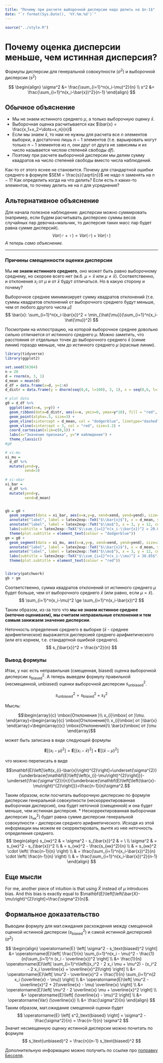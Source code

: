 ```yaml
---
title: "Почему при расчете выборочной дисперсии надо делить на $n-1$"
date: "`r format(Sys.Date(), '%Y.%m.%d')`"
---
```


```r
source("../style.R")
```

# Почему оценка дисперсии меньше, чем истинная дисперсия?

Формулы дисперсии для генеральной совокупности ($\sigma^2$) и выборочной дисперсии ($s^2$)

$$
\begin{align}
\sigma^2 &= \frac{\sum_{i=1}^n(x_i-\mu)^2}{n} \\
s^2 &= \frac{\sum_{i=1}^n(x_i-\bar{x})^2}{n-1}
\end{align}
$$

## Обычное объяснение

* Мы не знаем истинного среднего  $\mu$, а только выборочную оценку $\bar{x}$. 
* Выборочная оценка расчитывается как $\bar{x} = \frac{x_1+x_2+\dots+x_n}{n}$
* Если мы знаем $\bar{x}$, то нам не нужны для расчета все $n$ элементов выборки, а достаточно лишь $n-1$ элементов 
  (т.е. варьировать могут только $n-1$ элементов из $n$, они друг от друга не зависимы и их число называется числом степеней свободы $df$). 
* Поэтому при расчете выборочной дисперсии мы делим сумму квадратов на число степеней свободы вместо числа наблюдений. 

Как-то от этого яснее не становится. Почему для стандартной ошибки среднего в формуле $SEM = \frac{s}{\sqrt{n}}$ не надо $n$ заменять на $n-1$? Как определить когда на что делить? Если есть $n$ каких-то элементов, то почему делить не на $n$ для усреднения?

## Альтернативное объяснение

Для начала полезное наблюдение: дисперсии можно суммировать (например, если будем расчитывать дисперсию суммы весов случайных пар девочка+мальчик, то дисперсия таких масс пар будет равна сумме дисперсий).
$$
Var(♂+♀) = Var(♂) + Var(♀)
$$
_А теперь само объяснение._

---

### Причины смещенности оценки дисперсии

Мы **не знаем истинного среднего**, оно может быть равно выборочному среднему, но скороее всего нет (м.б. $\mu = \bar{x}$ или $\mu \ne \bar{x}$). Соответственно, и отклонения $x_i$ от $\mu$ и от $\bar{x}$ будут отличаться. Но в какую сторону и почему?


Выборочное среднее минимизирует сумму квадратов отклонений (т.е. суммы квадратов отклонений от выборочного среднего будут меньше, чем от любого другого числа $\hat{\mu}$)
$$
\bar{x}: \sum_{i=1}^n(x_i-\bar{x})^2 = \min_{\hat{\mu}}(\sum_{i=1}^n(x_i-\hat{\mu})^2)
$$

Посмотрим на иллюстрацию, на которой выборочное среднее довольно сильно отличается от истинного среднего $\mu$. Можно заметить, что расстояния от отдельных точек до выборочного среднего $\bar{x}$ (синие линии) гораздо меньше, чем до истинного среднего $\mu$ (красные линии).

```r
library(tidyverse)
library(ggplot2)

set.seed(56364)
n = 20
d = rnorm(n, 3, 1)
d_mean = mean(d)
d_df = data.frame(x=d, y=1:n)
d_distr = data.frame(y = dnorm(seq(0,6, l=100), 3, 1), x = seq(0,6, l=100))

# plot data
g0 = d_df %>% 
  ggplot(aes(x=x, y=y)) +
  geom_ribbon(data=d_distr, aes(x=x, ymin=0, ymax=y*10), fill = "red", alpha=.05) +
  geom_point(alpha=.5, size=3) +
  geom_vline(xintercept = d_mean, col = "dodgerblue", linetype="dashed", size=1) +
  geom_vline(xintercept = 3, col = "red", size=1.2) +
  coord_cartesian(xlim=c(0,5)) +
  labs(x="Значение признака", y="# наблюдения") + 
  theme_classic() 
#g0 

# xi-mu
xi_mu = 
  d_df %>%
  mutate(yend=y,
         xend=3)
  
# xi-xbar
xi_bar = 
  d_df %>%
  mutate(yend=y,
         xend=d_mean)


gb = g0 +
  geom_segment(data = xi_bar, aes(x=x,y=y, xend=xend, yend=yend), size=2, alpha=.2, col="dodgerblue") +
  annotate("label", label = latex2exp::TeX("$\\bar{x}$"), x = d_mean, y = 12, color = "dodgerblue") +
  annotate("label", label = latex2exp::TeX("$\\mu$"), x = 3, y = 12, color = "red") +
  labs(subtitle = latex2exp::TeX("$\\sum_{i=1}^n(x_i-\\bar{x})^2 = 20.09$")) +
  theme(plot.subtitle = element_text(colour = "dodgerblue"))
gm = g0 +
  geom_segment(data = xi_mu, aes(x=x,y=y, xend=xend, yend=yend), size=2, alpha=.2, col="red") +
  annotate("label", label = latex2exp::TeX("$\\bar{x}$"), x = d_mean, y = 12, color = "dodgerblue") +
  annotate("label", label = latex2exp::TeX("$\\mu$"), x = 3, y = 12, color = "red") +
  labs(subtitle = latex2exp::TeX("$\\sum_{i=1}^n(x_i-\\mu)^2 = 38.85$")) +
  theme(plot.subtitle = element_text(colour = "red"))


library(patchwork)
gb + gm
```

Соответственно, сумма квадратов отклонений от истинного среднего $\mu$ будет больше, чем от выборочного среднего $\bar{x}$ (или равно, если $\mu = \bar{x}$).
$$
\sum_{i=1}^n(x_i-\mu)^2 \ge \sum_{i=1}^n(x_i-\bar{x})^2
$$

Таким образом, из-за того что **мы не знаем истинное среднее (неточно оцениваем), мы считаем неправильные отклонения и тем самым занижаем значение дисперсии**.

Неточность определения среднего в выборке ($\bar{x}$ - среднее арифметическое) выражается дисперсией среднего арифметического (или его корнем, т.е. стандартной ошибкой среднего).
$$
s_{\bar{x}}^2 = \frac{s^2}{n}
$$

### Вывод формулы

Итак, у нас есть неправильная (смещенная, biased) оценка выборочной дисперсии $s_\text{biased}^2$. А теперь выведем формулу правильной (несмещенной, unbiased) оценки выборочной дисперсии $s_\text{unbiased}^2$.

$$
s_\text{unbiased}^2 = s_\text{biased}^2 + s_{\bar{x}}^2
$$

Мысль: 

$$\begin{array}{c}
\mbox{Отклонения }\\
x_{i}\mbox{ от }\mu.
\end{array}=\begin{array}{c}
\mbox{Отклонения}\\
x_{i}\mbox{ от }\bar{x}
\end{array}+\begin{array}{c}
\mbox{Отклонения}\\
\bar{x}\mbox{ от }\mu
\end{array}$$

может быть записана в виде следующей формулы

$$\mathbf{E}\left[\left(x_{i}-\mu\right)^{2}\right]=\mathbf{E}\left[\left(x_{i}-\bar{x}\right)^{2}\right]+\mathbf{E}\left[\left(\bar{x}-\mu\right)^{2}\right]$$

что можно переписать в виде

$$\mathbf{E}\left[\left(x_{i}-\bar{x}\right)^{2}\right]=\underset{\sigma^{2}}{\underbrace{\mathbf{E}\left[\left(x_{i}-\mu\right)^{2}\right]}}-\underset{\frac{\sigma^{2}}{n}}{\underbrace{\mathbf{E}\left[\left(\bar{x}-\mu\right)^{2}\right]}}=\frac{n-1}{n}\sigma^2.$$

Таким образом, если посчитать выборочную дисперсию по формуле дисперсии генеральной совокупности (нескорректированная выборочная дисперсия), она будет неточной (смещенной) и она будет меньше, чем истинная дисперсия.
* Нескорректированная выборочная дисперсия ($s_{нк}^2$) будет равна сумме дисперсии генеральной совокупности - дисперсии среднего арифметического. Исходя из этой информации мы можем ее скорректировать, вычтя из нее неточность определения среднего.
$$
\begin{align}
s_{нк}^2 & = \sigma^2 - s_{\bar{x}}^2
& = \
\\
\sigma^2 & = s_{нк}^2 - s_{\bar{x}}^2 \\
& = s_{нк}^2 - \frac{s_{нк}^2}{n} \\
& = s_{нк}^2 \cdot \left( \frac{n-1}{n} \right) \\
& = \frac{\sum_{i=1}^n(x_i-\bar{x})^2}{n} \cdot \left( \frac{n-1}{n} \right) \\
& = \frac{\sum_{i=1}^n(x_i-\bar{x})^2}{n-1}
\end{align}
$$

##  Еще мысли


For me, another piece of intuition is that using $\bar{X}$ instead of $\mu$ introduces bias. And this bias is exactly equal to $\mathbf{E}\left[\left(\bar{X}-\mu\right)^{2}\right]=\frac{\sigma^2}{n}$.

## Формальное доказательство

Выводим формулу для мат.ожидания расхождения между смещенной оценкой истинной дисперсии ($s_\text{biased}^2$) и самой истинной дисперсией ($\sigma^2$)

$$
\begin{align} 
\operatorname{E} \left[ \sigma^2 - s_\text{biased}^2 \right] &= \operatorname{E}\left[ \frac{1}{n} \sum_{i=1}^n(x_i - \mu)^2 - \frac{1}{n}\sum_{i=1}^n (x_i - \overline{x})^2 \right] \\
&= \frac{1}{n} \operatorname{E}\left[ \sum_{i=1}^n\left((x_i^2 - 2 x_i \mu + \mu^2) - (x_i^2 - 2 x_i \overline{x} + \overline{x}^2)\right) \right] \\
&= \operatorname{E}\left[  \mu^2 - \overline{x}^2 + \frac{1}{n} \sum_{i=1}^n(2 x_i (\overline{x} - \mu)) \right] \\
&= \operatorname{E}\left[  \mu^2 - \overline{x}^2 + 2(\overline{x} - \mu) \overline{x} \right] \\
&= \operatorname{E}\left[  \mu^2 - 2 \overline{x} \mu + \overline{x}^2 \right] \\
&= \operatorname{E}\left[  (\overline{x}   - \mu)^2 \right] \\
&= \operatorname{Var} (\overline{x}) \\
&= \frac{\sigma^2}{n}
\end{align}
$$
Таким образом, мат.ожидание смещенной оценки будет 
$$
\operatorname{E} \left[ s^2_\text{biased} \right] = \sigma^2 - \frac{\sigma^2}{n} = \frac{n-1}{n} \sigma^2
$$
Значит несмещенную оценку истинной дисперсии можно почитать по формуле
$$
s_\text{unbiased}^2 = \frac{n}{n-1} s_\text{biased}^2
$$

Дополнительную информацию можно получить по ссылке про [поправку Бесселя](https://en.wikipedia.org/wiki/Bessel%27s_correction).